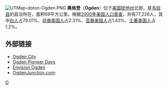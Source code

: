 [[File:UTMap-doton-Ogden.PNG|right]]
'''奥格登'''（'''Ogden'''）位于[[美国|美国]][[犹他州|犹他州]]北部，是[[韦伯县_(犹他州)|韦伯县]]的县治所在，面积69平方公里。根据[[2000年美国人口普查|2000年美国人口普查]]，共有77,226人，其中[[白人|白人]]占79.01%、[[非裔美国人|非裔美国人]]占2.31%、[[亚裔美国人|亚裔美国人]]占1.43%、[[土著美国人|土著美国人]]占1.2%。

==外部链接==
*[http://www.ogdencity.com/ Ogden City] {{Wayback|url=http://www.ogdencity.com/ |date=20080513095651 }} 
*[http://www.ogdenpioneerdays.com/ Ogden Pioneer Days] {{Wayback|url=http://www.ogdenpioneerdays.com/ |date=20210305165042 }}
*[https://web.archive.org/web/20070509061030/http://envisionogden.org/ Envision Ogden]
*[https://web.archive.org/web/20080421175101/http://www.ogdenjunction.com/ OgdenJunction.com]: 

{{Authority control}}
{{Utah-stub}}

[[Category:犹他州城市|O]]